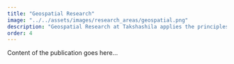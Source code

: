 ```yaml
---
title: "Geospatial Research"
image: "../../assets/images/research_areas/geospatial.png"
description: "Geospatial Research at Takshashila applies the principles of mapping and spatial analysis to understand real-world problems."
order: 4
---
```


Content of the publication goes here...